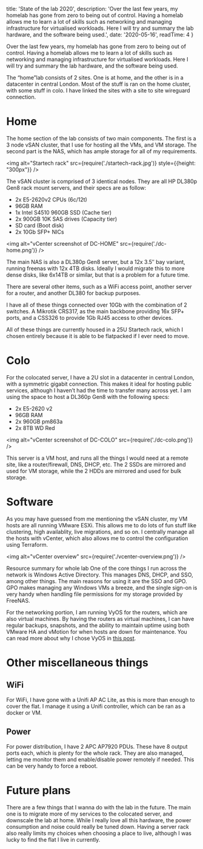 
  title: 'State of the lab 2020',
  description: 'Over the last few years, my homelab has gone from zero to being out of control. Having a homelab allows me to learn a lot of skills such as networking and managing infrastructure for virtualised workloads. Here I will try and summary the lab hardware, and the software being used.',
  date: '2020-05-16',
  readTime: 4
}


Over the last few years, my homelab has gone from zero to being out of control. Having a homelab allows me to learn a lot of skills such as networking and managing infrastructure for virtualised workloads. Here I will try and summary the lab hardware, and the software being used.

The “home”lab consists of 2 sites. One is at home, and the other is in a datacenter in central London. Most of the stuff is ran on the home cluster, with some stuff in colo. I have linked the sites with a site to site wireguard connection.

# Home

The home section of the lab consists of two main components. The first is a 3 node vSAN cluster, that I use for hosting all the VMs, and VM storage. The second part is the NAS, which has ample storage for all of my requirements.

<img alt="Startech rack" src={require('./startech-rack.jpg')} style={{height: "300px"}} />

The vSAN cluster is comprised of 3 identical nodes. They are all HP DL380p Gen8 rack mount servers, and their specs are as follow:

* 2x E5-2620v2 CPUs (6c/12t)
* 96GB RAM
* 1x Intel S4510 960GB SSD (Cache tier)
* 2x 900GB 10K SAS drives (Capacity tier)
* SD card (Boot disk)
* 2x 10Gb SFP+ NICs

<img alt="vCenter screenshot of DC-HOME" src={require('./dc-home.png')} />

The main NAS is also a DL380p Gen8 server, but a 12x 3.5″ bay variant, running freenas with 12x 4TB disks. Ideally I would migrate this to more dense disks, like 6x14TB or similar, but that is a problem for a future time.

There are several other items, such as a WiFi access point, another server for a router, and another DL380 for backup purposes.

I have all of these things connected over 10Gb with the combination of 2 switches. A Mikrotik CRS317, as the main backbone providing 16x SFP+ ports, and a CSS326 to provide 1Gb RJ45 access to other devices.

All of these things are currently housed in a 25U Startech rack, which I chosen entirely because it is able to be flatpacked if I ever need to move.

# Colo
For the colocated server, I have a 2U slot in a datacenter in central London, with a symmetric gigabit connection. This makes it ideal for hosting public services, although I haven’t had the time to transfer many across yet. I am using the space to host a DL360p Gen8 with the following specs:

* 2x E5-2620 v2
* 96GB RAM
* 2x 960GB pm863a
* 2x 8TB WD Red

<img alt="vCenter screenshot of DC-COLO" src={require('./dc-colo.png')} />

This server is a VM host, and runs all the things I would need at a remote site, like a router/firewall, DNS, DHCP, etc. The 2 SSDs are mirrored and used for VM storage, while the 2 HDDs are mirrored and used for bulk storage.

# Software

As you may have guessed from me mentioning the vSAN cluster, my VM hosts are all running VMware ESXi. This allows me to do lots of fun stuff like clustering, high availablity, live migrations, and so on. I centrally manage all the hosts with vCenter, which also allows me to control the configuration using Terraform.

<img alt="vCenter overview" src={require('./vcenter-overview.png')} />

Resource summary for whole lab
One of the core things I run across the network is Windows Active Directory. This manages DNS, DHCP, and SSO, among other things. The main reasons for using it are the SSO and GPO. GPO makes managing any Windows VMs a breeze, and the single sign-on is very handy when handling file permissions for my storage provided by FreeNAS.

For the networking portion, I am running VyOS for the routers, which are also virtual machines. By having the routers as virtual machines, I can have regular backups, snapshots, and the ability to maintain uptime using both VMware HA and vMotion for when hosts are down for maintenance. You can read more about why I chose VyOS in [this post](/posts/goodbye-pfsense-hello-vyos).

# Other miscellaneous things

## WiFi
For WiFi, I have gone with a Unifi AP AC Lite, as this is more than enough to cover the flat. I manage it using a Unifi controller, which can be ran as a docker or VM.

## Power
For power distribution, I have 2 APC AP7920 PDUs. These have 8 output ports each, which is plenty for the whole rack. They are also managed, letting me monitor them and enable/disable power remotely if needed. This can be very handy to force a reboot.

# Future plans
There are a few things that I wanna do with the lab in the future. The main one is to migrate more of my services to the colocated server, and downscale the lab at home. While I really love all this hardware, the power consumption and noise could really be tuned down. Having a server rack also really limits my choices when choosing a place to live, although I was lucky to find the flat I live in currently.
